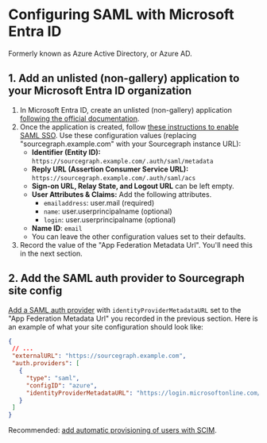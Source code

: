 # Configuring SAML with Microsoft Entra ID 
<Callout type="note">Formerly known as Azure Active Directory, or Azure AD.</Callout>

## 1. Add an unlisted (non-gallery) application to your Microsoft Entra ID organization

1. In Microsoft Entra ID, create an unlisted (non-gallery) application [following the official documentation](https://docs.microsoft.com/en-us/azure/active-directory/manage-apps/add-non-gallery-app).
2. Once the application is created, follow [these instructions to enable SAML SSO](https://docs.microsoft.com/en-us/azure/active-directory/manage-apps/configure-single-sign-on-non-gallery-applications). Use these configuration values (replacing "sourcegraph.example.com" with your Sourcegraph instance URL):
    * **Identifier (Entity ID):** `https://sourcegraph.example.com/.auth/saml/metadata`
    * **Reply URL (Assertion Consumer Service URL):** `https://sourcegraph.example.com/.auth/saml/acs`
    * **Sign-on URL, Relay State, and Logout URL** can be left empty.
    * **User Attributes & Claims:** Add the following attributes.
      - `emailaddress`: user.mail (required)
      - `name`: user.userprincipalname (optional)
      - `login`: user.userprincipalname (optional)
    * **Name ID**: `email`
    * You can leave the other configuration values set to their defaults.
3. Record the value of the "App Federation Metadata Url". You'll need this in the next section.

## 2. Add the SAML auth provider to Sourcegraph site config

[Add a SAML auth provider](/admin/auth/#add-a-saml-provider) with `identityProviderMetadataURL` set to the "App Federation Metadata Url" you recorded in the previous section. Here is an example of what your site configuration should look like:

```json
{
 // ...
 "externalURL": "https://sourcegraph.example.com",
 "auth.providers": [
   {
     "type": "saml",
     "configID": "azure",
     "identityProviderMetadataURL": "https://login.microsoftonline.com/7d2a00ed-73e8-4920-bbfa-ef68effe2d1e/federationmetadata/2007-06/federationmetadata.xml?appid=eff20ae4-145b-4bd3-ff3f-21edab43fe99"
   }
 ]
}
```

<Callout type="note">Recommended: [add automatic provisioning of users with SCIM](/admin/scim).</Callout>
